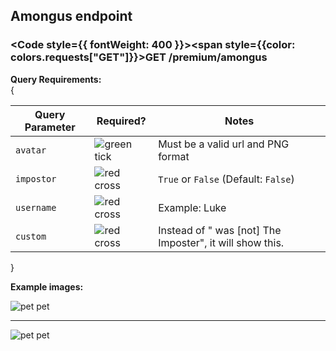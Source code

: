 
## Amongus endpoint

### <Code style={{ fontWeight: 400 }}><span style={{color: colors.requests["GET"]}}>GET</span> /premium/amongus</Code>

**Query Requirements:**<br/>
{

<table className="queryParamTable">
  <thead>
    <tr>
      <th>Query Parameter</th>
      <th>Required?</th>
      <th>Notes</th>
    </tr>
  </thead>
  <tbody>
    <tr>
      <td>
        <Code>avatar</Code>
      </td>
      <td>
        <Image
          loading="lazy"
          style={{ margin: "auto" }}
          src={greenTickIcon}
          alt="green tick"
          width={16}
          height={16}
          quality="100"
        />
      </td>
      <td>Must be a valid url and PNG format</td>
    </tr>
    <tr>
      <td>
        <Code>impostor</Code>
      </td>
      <td>
        <Image
          loading="lazy"
          style={{ margin: "auto" }}
          src={redCrossIcon}
          alt="red cross"
          width={16}
          height={16}
          quality="100"
        />
      </td>
      <td><Code>True</Code> or <Code>False</Code> (Default: <Code>False</Code>)</td>
    </tr>
    <tr>
      <td>
        <Code>username</Code>
      </td>
      <td>
        <Image
          loading="lazy"
          style={{ margin: "auto" }}
          src={redCrossIcon}
          alt="red cross"
          width={16}
          height={16}
          quality="100"
        />
      </td>
      <td>Example: Luke</td>
    </tr>
    <tr>
      <td>
        <Code>custom</Code>
      </td>
      <td>
        <Image
          loading="lazy"
          style={{ margin: "auto" }}
          src={redCrossIcon}
          alt="red cross"
          width={16}
          height={16}
          quality="100"
        />
      </td>
      <td>Instead of "<username> was [not] The Imposter", it will show this.</td>
    </tr>
  </tbody>
</table>
}

**Example images:**

<Image
  loading="lazy"
  src="/images/canvas/amongus2.gif"
  alt="pet pet"
  width={600}
  height={300}
  quality="100"
/>

---

<Image
  loading="lazy"
  src="/images/canvas/amongus.gif"
  alt="pet pet"
  width={600}
  height={300}
  quality="100"
/>
